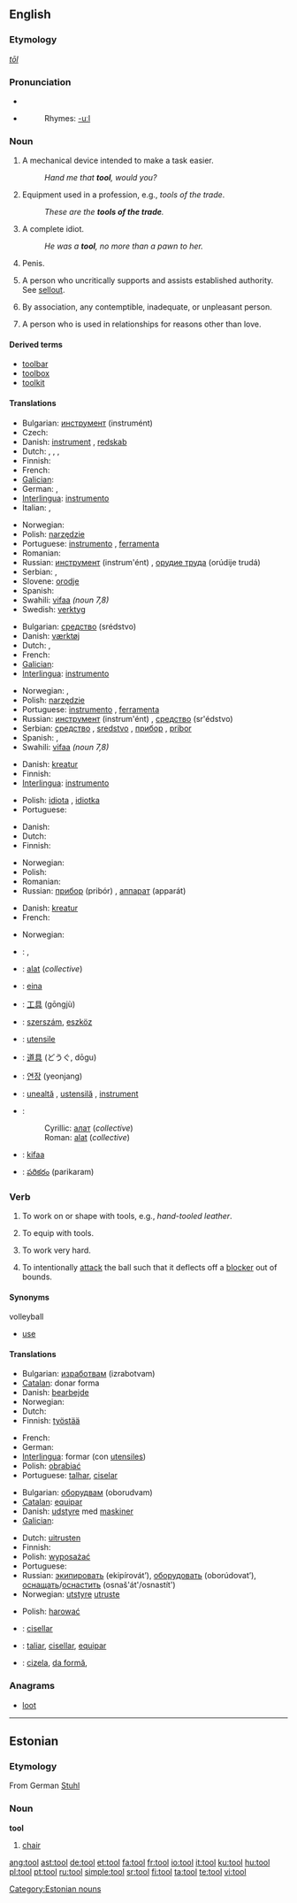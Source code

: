 ==English==

===Etymology===
{{OE.}} ''[[tōl]]''

===Pronunciation===
*{{IPA|/tuːl/}}
*{{audio|en-us-tool.ogg|Audio (US)}}
*:Rhymes: [[Rhymes:English:-uːl|-uːl]]

===Noun===
{{en-noun}}
{{wikipedia}}

# A mechanical device intended to make a task easier.
#:''Hand me that '''tool''', would you?''
# Equipment used in a profession, e.g., ''tools of the trade''.
#:''These are the '''tools of the trade'''.'' <!--not used outside this phrase!-->
# {{slang}} A complete idiot.
#:''He was a '''tool''', no more than a pawn to her.''
# {{slang}} Penis.
# {{slang}} A person who uncritically supports and assists established authority. See [[sellout]].
# {{slang}} By association, any contemptible, inadequate, or unpleasant person.
# {{slang}} A person who is used in relationships for reasons other than love.

====Derived terms====
*[[toolbar]]
*[[toolbox]]
*[[toolkit]]

====Translations====
{{trans-top|mechanical device intended to make a task easier}}
* Bulgarian: [[инструмент]] (instrumént) {{m}}
* Czech: {{t+|cs|nástroj|m}}
* Danish: [[instrument]] {{n}}, [[redskab]] {{n}}
* Dutch: {{t+|nl|gereedschap|n}}, {{t+|nl|werktuig|n}}, {{t+|nl|instrument|n}}, {{t-|nl|hulpmiddel|n}}
* Finnish: {{t+|fi|työkalu}}
* French: {{t+|fr|outil|m}}
* [[Galician]]: {{t|gl|ferramenta|xs=Galician}} {{f}}
* German: {{t+|de|Werkzeug|n}}, {{t+|de|Gerät|n}}
* [[Interlingua]]: [[instrumento]]
* Italian: {{t|it|arnese|m}}, {{t+|it|strumento|m}}
{{trans-mid}}
* Norwegian: {{t|no|verktøy|n}}
* Polish: [[narzędzie]] {{n}}
* Portuguese: [[instrumento]] {{m}}, [[ferramenta]] {{f}}
* Romanian: {{t|ro|sculă|f}}
* Russian: [[инструмент]] (instrum'ént) {{m}}, [[орудие труда]] (orúdije trudá) {{n}}
* Serbian: {{t+|sr|алат|m}}, {{t-|sr|alat|m}}
* Slovene: [[orodje]] {{n}}
* Spanish: {{t+|es|herramienta|f}}
* Swahili: [[vifaa]] {{p}} ''(noun 7,8)''
* Swedish: [[verktyg]]
{{trans-bottom}}

{{trans-top|equipment used in a profession}}
* Bulgarian: [[средство]] (srédstvo) {{n}}
* Danish: [[værktøj]] {{n}}
* Dutch: {{t+|nl|gereedschap|n}}, {{t+|nl|instrument|n}}
* French: {{t+|fr|outil|m}}
* [[Galician]]: {{t|gl|ferramenta|xs=Galician}} {{f}}
* [[Interlingua]]: [[instrumento]]
{{trans-mid}}
* Norwegian: {{t|no|verktøy|n}}, {{t|no|redskap|n}}
* Polish: [[narzędzie]] {{n}}
* Portuguese: [[instrumento]] {{m}}, [[ferramenta]] {{f}}
* Russian: [[инструмент]] (instrum'ént) {{m}}, [[средство]] (sr'édstvo) {{n}}
* Serbian: [[средство]] {{n}}, [[sredstvo]] {{n}}, [[прибор]] {{m}}, [[pribor]] {{m}}
* Spanish: {{t+|es|herramienta}} {{f}}, {{t+|es|utensilio}} {{m}}
* Swahili: [[vifaa]] {{p}} ''(noun 7,8)''
{{trans-bottom}}

{{trans-top|complete idiot}}
* Danish: [[kreatur]] {{n}}
* Finnish: {{t+|fi|idiootti}}
* [[Interlingua]]: [[instrumento]]
{{trans-mid}}
* Polish: [[idiota]] {{m}}, [[idiotka]] {{f}}
* Portuguese: {{t+|pt|idiota|m}}
{{trans-bottom}}

{{trans-top|penis}}
* Danish: {{t+|da|pik|n}}
* Dutch: {{t|nl|lul|n}}
* Finnish: {{t+|fi|kalu}}
{{trans-mid}}
* Norwegian: {{t+|no|kuk|m}}
* Polish: {{t+|pl|kutas|m}}
* Romanian: {{t|ro|sculă|f}}
* Russian: [[прибор]] (pribór) {{m}}, [[аппарат]] (apparát) {{m}}
{{trans-bottom}}

{{trans-top|person who uncritically supports and assists established authority}}
* Danish: [[kreatur]] {{n}}
* French: {{t+|fr|mouton|m}}
{{trans-mid}}
{{trans-bottom}}

{{trans-top|A person who is used in relationships}}
* Norwegian: {{t|no|tøffel|m}}
{{trans-bottom}}

{{checktrans}}
{{trans-top|Translations to be checked}}
*{{ttbc|Arabic}}: {{ARchar|[[اداة]]}} {{IPAchar|(’adá:)}} {{f}}, {{ARchar|[[الة|آلَة]]}} {{IPAchar|(’á:la)}} {{f}}
*{{ttbc|Bosnian}}: [[alat#Bosnian|alat]] {{m}} (''collective'')
*{{ttbc|Catalan}}: [[eina]] {{f}}
*{{ttbc|Chinese}}: [[工具]] (gōngjù)
*{{ttbc|Hungarian}}: [[szerszám]], [[eszköz]]
*{{ttbc|Interlingua}}: [[utensile]]
*{{ttbc|Japanese}}: [[道具]] (どうぐ, dōgu)
*{{ttbc|Korean}}: [[연장]] (yeonjang)
{{trans-mid}}
*{{ttbc|Romanian}}: [[unealtă]] {{f}}, [[ustensilă]] {{f}}, [[instrument]] {{n}}
*{{ttbc|Serbian}}:
*:Cyrillic: [[алат#Serbian|алат]] {{m}} (''collective'')
*:Roman: [[alat#Serbian|alat]] {{m}} (''collective'')
*{{ttbc|Swahili}}: [[kifaa]]
*{{ttbc|Telugu}}: [[పరికరం]] (parikaram)
{{trans-bottom}}

===Verb===
{{en-verb}}

# {{transitive}} To work on or shape with tools, e.g., ''hand-tooled leather''.
# {{transitive}} To equip with tools.
# {{transitive}} To work very hard.
# {{transitive}} {{context|volleyball}} To intentionally [[attack]] the ball such that it deflects off a [[blocker]] out of bounds.

====Synonyms====
;volleyball
* [[use]]

====Translations====
{{trans-top|to work on or shape with tools}}
* Bulgarian: [[изработвам]] (izrabotvam)
* [[Catalan]]: donar forma
* Danish: [[bearbejde]]
* Norwegian: {{t|no|bearbeide}}
* Dutch: {{t+|nl|bewerken}}
* Finnish: [[työstää]]
{{trans-mid}}
* French: {{t|fr|façonner}}
* German: {{t+|de|bearbeiten}}
* [[Interlingua]]: formar (con [[utensile]]s)
* Polish: [[obrabiać]]
* Portuguese: [[talhar]], [[ciselar]]
{{trans-bottom}}

{{trans-top|to equip with tools}}
* Bulgarian: [[оборудвам]] (oborudvam)
* [[Catalan]]: [[equipar]]
* Danish: [[udstyre]] med [[maskine]]r
* [[Galician]]: {{t-|gl|equipar|xs=Galician}} {{f}}
{{trans-mid}}
* Dutch: [[uitrusten]]
* Finnish: {{t-|fi|varustaa}}
* Polish: [[wyposażać]]
* Portuguese: {{t+|pt|equipar}}
* Russian: [[экипировать]] (ekipírovát’), [[оборудовать]] (oborúdovat’), [[оснащать]]/[[оснастить]] (osnaš'át'/osnastít')
* Norwegian: [[utstyre]] [[utruste]]
{{trans-bottom}}

{{trans-top|to work very hard}}
* Polish: [[harować]]
{{trans-mid}}
{{trans-bottom}}

{{trans-top|volleyball}}
{{trans-mid}}
{{trans-bottom}}

{{checktrans}}
{{trans-top|Translations to be checked}}
*{{ttbc|Catalan}}: [[cisellar]]
*{{ttbc|Interlingua}}: [[taliar]], [[cisellar]], [[equipar]]
{{trans-mid}}
*{{ttbc|Romanian}}: [[cizela]], [[da formă]],
{{trans-bottom}}

===Anagrams===
*[[loot]]
----

==Estonian==

===Etymology===
From German [[Stuhl]]

===Noun===
'''tool'''

# [[chair]]

[[Category:Estonian nouns]]

[[ang:tool]]
[[ast:tool]]
[[de:tool]]
[[et:tool]]
[[fa:tool]]
[[fr:tool]]
[[io:tool]]
[[it:tool]]
[[ku:tool]]
[[hu:tool]]
[[pl:tool]]
[[pt:tool]]
[[ru:tool]]
[[simple:tool]]
[[sr:tool]]
[[fi:tool]]
[[ta:tool]]
[[te:tool]]
[[vi:tool]]